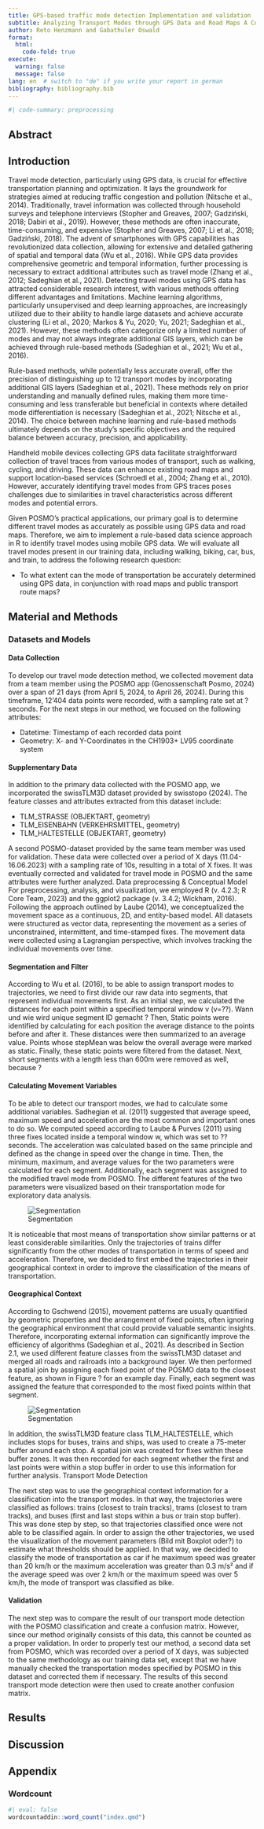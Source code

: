 ---
title: GPS-based traffic mode detection Implementation and validation
subtitle: Analyzing Transport Modes through GPS Data and Road Maps A Comparative Study with Posmo
author: Reto Henzmann and Gabathuler Oswald
format:
  html:
    code-fold: true
execute:
  warning: false
  message: false
lang: en  # switch to "de" if you write your report in german
bibliography: bibliography.bib
---


```{r preprocessing}
#| code-summary: preprocessing

``` 


## Abstract

## Introduction
Travel mode detection, particularly using GPS data, is crucial for effective transportation planning and optimization. It lays the groundwork for strategies aimed at reducing traffic congestion and pollution (Nitsche et al., 2014). Traditionally, travel information was collected through household surveys and telephone interviews (Stopher and Greaves, 2007; Gadziński, 2018; Dabiri et al., 2019). However, these methods are often inaccurate, time-consuming, and expensive (Stopher and Greaves, 2007; Li et al., 2018; Gadziński, 2018). The advent of smartphones with GPS capabilities has revolutionized data collection, allowing for extensive and detailed gathering of spatial and temporal data (Wu et al., 2016). While GPS data provides comprehensive geometric and temporal information, further processing is necessary to extract additional attributes such as travel mode (Zhang et al., 2012; Sadeghian et al., 2021). Detecting travel modes using GPS data has attracted considerable research interest, with various methods offering different advantages and limitations. Machine learning algorithms, particularly unsupervised and deep learning approaches, are increasingly utilized due to their ability to handle large datasets and achieve accurate clustering (Li et al., 2020; Markos & Yu, 2020; Yu, 2021; Sadeghian et al., 2021). However, these methods often categorize only a limited number of modes and may not always integrate additional GIS layers, which can be achieved through rule-based methods (Sadeghian et al., 2021; Wu et al., 2016). 

Rule-based methods, while potentially less accurate overall, offer the precision of distinguishing up to 12 transport modes by incorporating additional GIS layers (Sadeghian et al., 2021). These methods rely on prior understanding and manually defined rules, making them more time-consuming and less transferable but beneficial in contexts where detailed mode differentiation is necessary (Sadeghian et al., 2021; Nitsche et al., 2014). The choice between machine learning and rule-based methods ultimately depends on the study's specific objectives and the required balance between accuracy, precision, and applicability. 

Handheld mobile devices collecting GPS data facilitate straightforward collection of travel traces from various modes of transport, such as walking, cycling, and driving. These data can enhance existing road maps and support location-based services (Schroedl et al., 2004; Zhang et al., 2010). However, accurately identifying travel modes from GPS traces poses challenges due to similarities in travel characteristics across different modes and potential errors. 

Given POSMO's practical applications, our primary goal is to determine different travel modes as accurately as possible using GPS data and road maps. Therefore, we aim to implement a rule-based data science approach in R to identify travel modes using mobile GPS data. We will evaluate all travel modes present in our training data, including walking, biking, car, bus, and train, to address the following research question: 

-	To what extent can the mode of transportation be accurately determined using GPS data, in conjunction with road maps and public transport route maps? 

## Material and Methods
###  Datasets and Models
#### Data Collection
To develop our travel mode detection method, we collected movement data from a team member using the POSMO app (Genossenschaft Posmo, 2024) over a span of 21 days (from April 5, 2024, to April 26, 2024). During this timeframe, 12’404 data points were recorded, with a sampling rate set at ? seconds. For the next steps in our method, we focused on the following attributes:

-	Datetime: Timestamp of each recorded data point
-	Geometry: X- and Y-Coordinates in the CH1903+ LV95 coordinate system

#### Supplementary Data
In addition to the primary data collected with the POSMO app, we incorporated the swissTLM3D dataset provided by swisstopo (2024). The feature classes and attributes extracted from this dataset include:

-	TLM_STRASSE (OBJEKTART, geometry)
-	TLM_EISENBAHN (VERKEHRSMITTEL, geometry)
-	TLM_HALTESTELLE (OBJEKTART, geometry)

A second POSMO-dataset provided by the same team member was used for validation. These data were collected over a period of X days (11.04-16.06.2023) with a sampling rate of 10s, resulting in a total of X fixes. It was eventually corrected and validated for travel mode in POSMO and the same attributes were further analyzed.
Data preprocessing & Conceptual Model
For preprocessing, analysis, and visualization, we employed R (v. 4.2.3; R Core Team, 2023) and the ggplot2 package (v. 3.4.2; Wickham, 2016).
Following the approach outlined by Laube (2014), we conceptualized the movement space as a continuous, 2D, and entity-based model. All datasets were structured as vector data, representing the movement as a series of unconstrained, intermittent, and time-stamped fixes. The movement data were collected using a Lagrangian perspective, which involves tracking the individual movements over time.

#### Segmentation and Filter

According to Wu et al. (2016), to be able to assign transport modes to trajectories, we need to first divide our raw data into segments, that represent individual movements first. As an initial step, we calculated the distances for each point within a specified temporal window v (v=??). Wann und wie wird unique segment ID gemacht ? 
Then, Static points were identified by calculating for each position the average distance to the points before and after it. These distances were then summarized to an average value. Points whose stepMean was below the overall average were marked as static. Finally, these static points were filtered from the dataset. Next, short segments with a length less than 600m were removed as well, because ?

#### Calculating Movement Variables

To be able to detect our transport modes, we had to calculate some additional variables. Sadhegian et al. (2011) suggested that average speed, maximum speed and acceleration are the most common and important ones to do so. We computed speed according to Laube & Purves (2011) using three fixes located inside a temporal window w, which was set to ?? seconds. The acceleration was calculated based on the same principle and defined as the change in speed over the change in time.
Then, the minimum, maximum, and average values for the two parameters were calculated for each segment. Additionally, each segment was assigned to the modified travel mode from POSMO. The different features of the two parameters were visualized based on their transportation mode for exploratory data analysis. 




![Segmentation](transport_mode_boxplot.png)

It is noticeable that most means of transportation show similar patterns or at least considerable similarities. Only the trajectories of trains differ significantly from the other modes of transportation in terms of speed and acceleration. Therefore, we decided to first embed the trajectories in their geographical context in order to improve the classification of the means of transportation.

#### Geographical Context

According to Gschwend (2015), movement patterns are usually quantified by geometric properties and the arrangement of fixed points, often ignoring the geographical environment that could provide valuable semantic insights. Therefore, incorporating external information can significantly improve the efficiency of algorithms (Sadeghian et al., 2021). As described in Section 2.1, we used different feature classes from the swissTLM3D dataset and merged all roads and railroads into a background layer. We then performed a spatial join by assigning each fixed point of the POSMO data to the closest feature, as shown in Figure ? for an example day. Finally, each segment was assigned the feature that corresponded to the most fixed points within that segment. 

![Segmentation](USED_transport_Infrasturcutre_onde day.png)

In addition, the swissTLM3D feature class TLM_HALTESTELLE, which includes stops for buses, trains and ships, was used to create a 75-meter buffer around each stop. A spatial join was created for fixes within these buffer zones. It was then recorded for each segment whether the first and last points were within a stop buffer in order to use this information for further analysis.
Transport Mode Detection

The next step was to use the geographical context information for a classification into the transport modes. In that way, the trajectories were classified as follows: trains (closest to train tracks), trams (closest to tram tracks),  and buses (first and last stops within a bus or train stop buffer). This was done step by step, so that trajectories classified once were not able to be classified again. In order to assign the other trajectories, we used the visualization of the movement parameters (Bild mit Boxplot oder?) to estimate what thresholds should be applied. In that way, we decided to classify the mode of transportation as car if he maximum speed was greater than 20 km/h or the maximum acceleration was greater than 0.3 m/s² and if the average speed was over 2 km/h or the maximum speed was over 5 km/h, the mode of transport was classified as bike.

#### Validation
The next step was to compare the result of our transport mode detection with the POSMO classification and create a confusion matrix. However, since our method originally consists of this data, this cannot be counted as a proper validation. In order to properly test our method, a second data set from POSMO, which was recorded over a period of X days, was subjected to the same methodology as our training data set, except that we have manually checked the transportation modes specified by POSMO in this dataset and corrected them if necessary. The results of this second transport mode detection were then used to create another confusion matrix.

## Results

## Discussion

## Appendix

### Wordcount

<!-- after installing the wordcountadding, remove the line "#| eval: false" -->

```{r}
#| eval: false
wordcountaddin::word_count("index.qmd")
```


